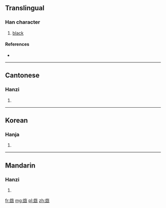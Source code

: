 ==Translingual==

===Han character===
{{Han char|rn=95|rad=玄|as=06|sn=11|four=0873<sub>2</sub>|canj=卜戈人竹女 (YIOHV)}}

# [[black]]

====References====
* {{Han ref|kx=0726.010|dkj=20818|dj=1135.050|hdz=10289.020|uh=7388|ud=29576|bh=D66A|bd=54890}}

----

==Cantonese==

===Hanzi===
{{yue-hanzi|jyut=|y=lou4}}

# {{defn|Cantonese|sort=玄06}}

----

==Korean==

===Hanja===
{{ko-hanja|hangeul=로>노|eumhun=|rv=ro>no|mr=ro>no|y=lo>no}}

# {{defn|Korean|sort=玄06}}

----

==Mandarin==

===Hanzi===
{{cmn-hanzi|pin=[[lú]] ([[lu2]]), [[wàng]] ([[wang4]]), [[yù]] ([[yu4]])|wg=lu<sup>2</sup>, wang<sup>4</sup>, yü<sup>4</sup>}}

# {{defn|Mandarin|sort=玄06}}

[[fr:玈]]
[[mg:玈]]
[[pl:玈]]
[[zh:玈]]